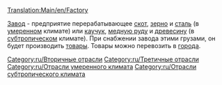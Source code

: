 [[Translation:Main/en/Factory]]
{{ru/Промышленность| имя=Завод
| Изображение=Factory.png
| Климат=[[Main/en/Климат/Ru#Умеренный|Умеренный]], [[Main/en/Климат/Ru#Субтропический|Субтропический]]
| Принимает=[[Main/ru/Скот|скот]], [[Main/ru/Зерно|зерно]], [[Main/ru/Сталь|сталь]] (умеренный),<br/> [[Main/ru/Каучук|каучук]], [[Main/ru/Медная руда|медная руда]], [[Main/ru/Древесина|древесина]] (субтропический)
| Производит=[[Main/ru/Товары|товары]]
| Примечания=отсутствует в [[Main/en/Климат/Ru#Субарктический|субарктическом]] климате и [[Main/en/Климат/Ru#Игрушечный (мир)|игрушечном мире]]
}}

[[Category:ru/Вторичные отрасли]]
[[Category:ru/Третичные отрасли]]
[[Category:ru/Отрасли умеренного климата]]
[[Category:ru/Отрасли субтропического климата]]

[[Main/ru/Завод|Завод]] - предприятие перерабатывающее [[Main/ru/Скот|скот]], [[Main/ru/Зерно|зерно]] и [[Main/ru/Сталь|сталь]] (в [[Main/en/Климат/Ru#Умеренный|умеренном]] климате) или [[Main/ru/Каучук|каучук]], [[Main/ru/Медная руда|медную руду]] и [[Main/ru/Древесина|древесину]] (в [[Main/en/Климат/Ru#Субтропический|субтропическом]] климате). При снабжении завода этими грузами, он будет производить [[Main/ru/Товары|товары]]. Товары можно перевозить в [[Main/ru/Город|города]].

{{ru/Navbox Промышленность}}